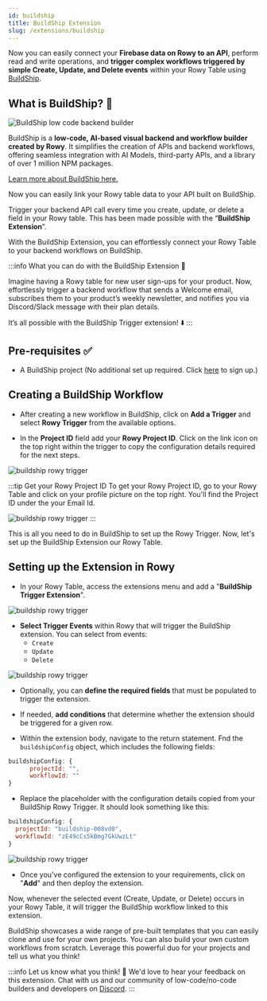 ```yaml
---
id: buildship
title: BuildShip Extension
slug: /extensions/buildship
---
```



Now you can easily connect your **Firebase data on Rowy to an API**, perform
read and write operations, and **trigger complex workflows triggered by simple
Create, Update, and Delete events** within your Rowy Table using
[BuildShip](https://www.buildship.com).

## What is BuildShip? 👀

<img src={buildship1} alt="BuildShip low code backend builder" />

BuildShip is a **low-code, AI-based visual backend and workflow builder created
by Rowy**. It simplifies the creation of APIs and backend workflows, offering
seamless integration with AI Models, third-party APIs, and a library of over 1
million NPM packages.

[Learn more about BuildShip here.](http://www.buildship.com)

Now you can easily link your Rowy table data to your API built on BuildShip.

Trigger your backend API call every time you create, update, or delete a field
in your Rowy table. This has been made possible with the “**BuildShip
Extension**”.

With the BuildShip Extension, you can effortlessly connect your Rowy Table to
your backend workflows on BuildShip.

:::info What you can do with the BuildShip Extension 🤩

Imagine having a Rowy table for new user sign-ups for your product. Now,
effortlessly trigger a backend workflow that sends a Welcome email, subscribes
them to your product’s weekly newsletter, and notifies you via Discord/Slack
message with their plan details.

It’s all possible with the BuildShip Trigger extension! ⬇️ :::

## Pre-requisites ✅

- A BuildShip project (No additional set up required. Click
  [here](https://www.buildship.app) to sign up.)

## Creating a BuildShip Workflow

- After creating a new workflow in BuildShip, click on **Add a Trigger** and
  select **Rowy Trigger** from the available options.

- In the **Project ID** field add your **Rowy Project ID**. Click on the link
  icon on the top right within the trigger to copy the configuration details
  required for the next steps.

<img src={buildship2} alt="buildship rowy trigger" />

:::tip Get your Rowy Project ID To get your Rowy Project ID, go to your Rowy
Table and click on your profile picture on the top right. You'll find the
Project ID under the your Email Id.

<img src={buildship3} alt="buildship rowy trigger" />
:::

This is all you need to do in BuildShip to set up the Rowy Trigger. Now, let's
set up the BuildShip Extension our Rowy Table.

## Setting up the Extension in Rowy

- In your Rowy Table, access the extensions menu and add a "**BuildShip Trigger
  Extension**".

<img src={buildship4} alt="buildship rowy trigger" />

- **Select Trigger Events** within Rowy that will trigger the BuildShip
  extension. You can select from events:
  - `Create`
  - `Update`
  - `Delete`

<img src={buildship3} alt="buildship rowy trigger" />

- Optionally, you can **define the required fields** that must be populated to
  trigger the extension.

- If needed, **add conditions** that determine whether the extension should be
  triggered for a given row.

- Within the extension body, navigate to the return statement. Fnd the
  `buildshipConfig` object, which includes the following fields:

```js
buildshipConfig: {
      projectId: "",
      workflowId: ""
}
```

- Replace the placeholder with the configuration details copied from your
  BuildShip Rowy Trigger. It should look something like this:

```js
buildshipConfig: {
  projectId: "buildship-008vd0",
  workflowId: "zE49cCs5kBmg7GkUwzLt"
}
```

<img src={buildship6} alt="buildship rowy trigger" />

- Once you've configured the extension to your requirements, click on "**Add**"
  and then deploy the extension.

Now, whenever the selected event (Create, Update, or Delete) occurs in your Rowy
Table, it will trigger the BuildShip workflow linked to this extension.

BuildShip showcases a wide range of pre-built templates that you can easily
clone and use for your own projects. You can also build your own custom
workflows from scratch. Leverage this powerful duo for your projects and tell us
what you think!

:::info Let us know what you think! 💜 We'd love to hear your feedback on this
extension. Chat with us and our community of low-code/no-code builders and
developers on [Discord](https://buildship.com/discord). :::
